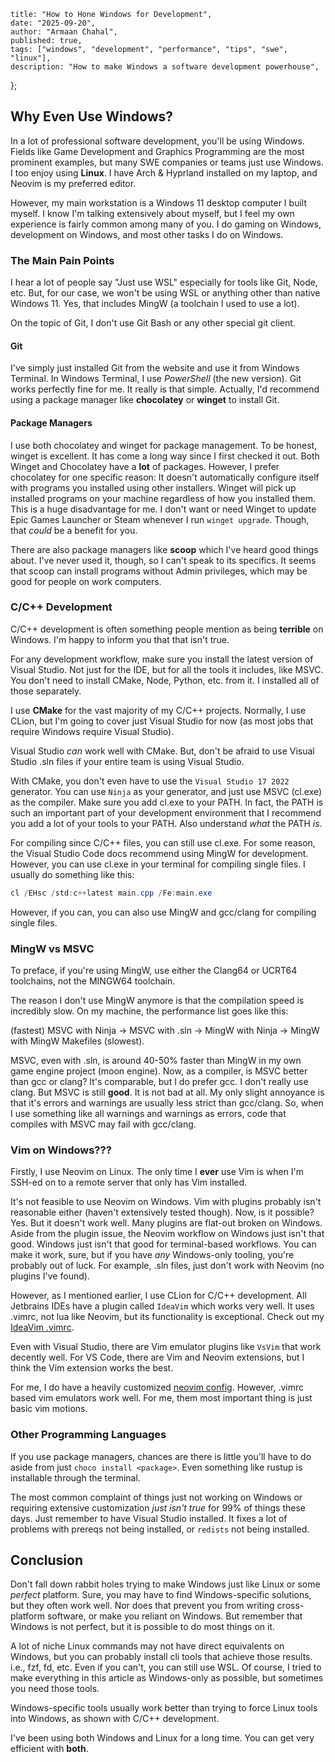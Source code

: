     title: "How to Hone Windows for Development",
    date: "2025-09-20",
    author: "Armaan Chahal",
    published: true,
    tags: ["windows", "development", "performance", "tips", "swe", "linux"],
    description: "How to make Windows a software development powerhouse",
};


## Why Even Use Windows?

In a lot of professional software development, you'll be using Windows.
Fields like Game Development and Graphics Programming are the most prominent examples, but many SWE companies or teams just use Windows.
I too enjoy using **Linux**. I have Arch & Hyprland installed on my laptop, and Neovim is my preferred editor.

However, my main workstation is a Windows 11 desktop computer I built myself. I know I'm talking extensively about myself, but I feel
my own experience is fairly common among many of you. I do gaming on Windows, development on Windows, and most other tasks I do on Windows.

### The Main Pain Points

I hear a lot of people say "Just use WSL" especially for tools like Git, Node, etc. But, for our case, we won't be using WSL or anything other than native Windows 11.
Yes, that includes MingW (a toolchain I used to use a lot).

On the topic of Git, I don't use Git Bash or any other special git client.

#### Git

I've simply just installed Git from the website and use it from Windows Terminal.
In Windows Terminal, I use _PowerShell_ (the new version).
Git works perfectly fine for me. It really is that simple.
Actually, I'd recommend using a package manager like **chocolatey** or **winget** to install Git.


#### Package Managers

I use both chocolatey and winget for package management. To be honest, winget is excellent. It has come a long way since I first checked it out.
Both Winget and Chocolatey have a **lot** of packages. However, I prefer chocolatey for one specific reason:
It doesn't automatically configure itself with programs you installed using other installers.
Winget will pick up installed programs on your machine regardless of how you installed them. This is a huge disadvantage for me.
I don't want or need Winget to update Epic Games Launcher or Steam whenever I run `winget upgrade`.
Though, that _could_ be a benefit for you.

There are also package managers like **scoop** which I've heard good things about. I've never used it, though, so I can't speak to its specifics.
It seems that scoop can install programs without Admin privileges, which may be good for people on work computers.

### C/C++ Development

C/C++ development is often something people mention as being **terrible** on Windows.
I'm happy to inform you that that isn't true.

For any development workflow, make sure you install the latest version of Visual Studio.
Not just for the IDE, but for all the tools it includes, like MSVC.
You don't need to install CMake, Node, Python, etc. from it. I installed all of those separately.

I use **CMake** for the vast majority of my C/C++ projects.
Normally, I use CLion, but I'm going to cover just Visual Studio for now (as most jobs that require Windows require Visual Studio).

Visual Studio _can_ work well with CMake. But, don't be afraid to use Visual Studio .sln files if your entire team is using Visual Studio.

With CMake, you don't even have to use the `Visual Studio 17 2022` generator.
You can use `Ninja` as your generator, and just use MSVC (cl.exe) as the compiler.
Make sure you add cl.exe to your PATH.
In fact, the PATH is such an important part of your development environment that I recommend you add a lot of your tools to your PATH. Also understand _what_ the PATH _is_.

For compiling since C/C++ files, you can still use cl.exe. For some reason, the Visual Studio Code docs recommend using MingW for development.
However, you can use cl.exe in your terminal for compiling single files.
I usually do something like this:

```Powershell
cl /EHsc /std:c++latest main.cpp /Fe:main.exe
```

However, if you can, you can also use MingW and gcc/clang for compiling single files.

### MingW vs MSVC

To preface, if you're using MingW, use either the Clang64 or UCRT64 toolchains, not the MINGW64 toolchain.

The reason I don't use MingW anymore is that the compilation speed is incredibly slow. On my machine, the performance list goes like this:

(fastest) MSVC with Ninja -> MSVC with .sln -> MingW with Ninja -> MingW with MingW Makefiles (slowest).

MSVC, even with .sln, is around 40-50% faster than MingW in my own game engine project (moon engine).
Now, as a compiler, is MSVC better than gcc or clang?
It's comparable, but I do prefer gcc. I don't really use clang.
But MSVC is still **good**. It is not bad at all. My only slight annoyance is that it's errors and warnings are usually less strict than gcc/clang.
So, when I use something like all warnings and warnings as errors, code that compiles with MSVC may fail with gcc/clang.

### Vim on Windows???

Firstly, I use Neovim on Linux. The only time I **ever** use Vim is when I'm SSH-ed on to a remote server that only has Vim installed.

It's not feasible to use Neovim on Windows. Vim with plugins probably isn't reasonable either (haven't extensively tested though).
Now, is it possible? Yes. But it doesn't work well. Many plugins are flat-out broken on Windows.
Aside from the plugin issue, the Neovim workflow on Windows just isn't that good.
Windows just isn't that good for terminal-based workflows. You can make it work, sure, but if you have _any_ Windows-only tooling,
you're probably out of luck. For example, .sln files, just don't work with Neovim (no plugins I've found).

However, as I mentioned earlier, I use CLion for C/C++ development.
All Jetbrains IDEs have a plugin called `IdeaVim` which works very well. It uses .vimrc, not lua like Neovim, but its functionality is exceptional.
Check out my [IdeaVim .vimrc](https://gist.github.com/ArmaanCPro/59d559ba1587a510ae59603e212ff16c).

Even with Visual Studio, there are Vim emulator plugins like `VsVim` that work decently well.
For VS Code, there are Vim and Neovim extensions, but I think the Vim extension works the best.

For me, I do have a heavily customized [neovim config](https://github.com/ArmaanCPro/nvim-config).
However, .vimrc based vim emulators work well. For me, them most important thing is just basic vim motions.

### Other Programming Languages

If you use package managers, chances are there is little you'll have to do aside from just `choco install <package>`.
Even something like rustup is installable through the terminal.

The most common complaint of things just not working on Windows or requiring extensive customization _just isn't true_ for 99% of things these days.
Just remember to have Visual Studio installed. It fixes a lot of problems with prereqs not being installed, or `redists` not being installed.

## Conclusion

Don't fall down rabbit holes trying to make Windows just like Linux or some _perfect_ platform.
Sure, you may have to find Windows-specific solutions, but they often work well.
Nor does that prevent you from writing cross-platform software, or make you reliant on Windows.
But remember that Windows is not perfect, but it is possible to do most things on it.

A lot of niche Linux commands may not have direct equivalents on Windows, but you can probably install cli tools that achieve those results.
i.e., fzf, fd, etc.
Even if you can't, you can still use WSL. Of course, I tried to make everything in this article as Windows-only as possible, but sometimes you need those tools.

Windows-specific tools usually work better than trying to force Linux tools into Windows, as shown with C/C++ development.

I've been using both Windows and Linux for a long time. You can get very efficient with **both**.

<Giscus className="mt-16 border-t border-gray-600/25 pt-8"/>
